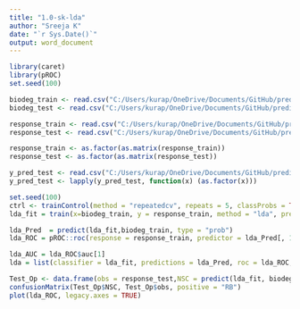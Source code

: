 ```yaml
---
title: "1.0-sk-lda"
author: "Sreeja K"
date: "`r Sys.Date()`"
output: word_document
---
```



```r
library(caret)
library(pROC)
set.seed(100)
```


```r
biodeg_train <- read.csv("C:/Users/kurap/OneDrive/Documents/GitHub/predictive-modeling/data/biodeg_train.csv", header = TRUE, sep = ",")
biodeg_test <- read.csv("C:/Users/kurap/OneDrive/Documents/GitHub/predictive-modeling/data/biodeg_test.csv", header = TRUE, sep = ",")

response_train <- read.csv("C:/Users/kurap/OneDrive/Documents/GitHub/predictive-modeling/data/response_train.csv", header = TRUE, sep = ",")
response_test <- read.csv("C:/Users/kurap/OneDrive/Documents/GitHub/predictive-modeling/data/response_test.csv", header = TRUE, sep = ",")

response_train <- as.factor(as.matrix(response_train))
response_test <- as.factor(as.matrix(response_test))

y_pred_test <- read.csv("C:/Users/kurap/OneDrive/Documents/GitHub/predictive-modeling/data/test-results/y_pred.csv", header = TRUE, sep = ",")
y_pred_test <- lapply(y_pred_test, function(x) (as.factor(x)))
```

```r
set.seed(100)
ctrl <- trainControl(method = "repeatedcv", repeats = 5, classProbs = TRUE)
lda_fit = train(x=biodeg_train, y = response_train, method = "lda", preProc = c("center", "scale"), metric = "ROC", trControl = ctrl)

lda_Pred  = predict(lda_fit,biodeg_train, type = "prob") 
lda_ROC = pROC::roc(response = response_train, predictor = lda_Pred[, 1])

lda_AUC = lda_ROC$auc[1]
lda = list(classifier = lda_fit, predictions = lda_Pred, roc = lda_ROC, auc = lda_AUC)

```

```r
Test_Op <- data.frame(obs = response_test,NSC = predict(lda_fit, biodeg_test))
confusionMatrix(Test_Op$NSC, Test_Op$obs, positive = "RB")
plot(lda_ROC, legacy.axes = TRUE)
```